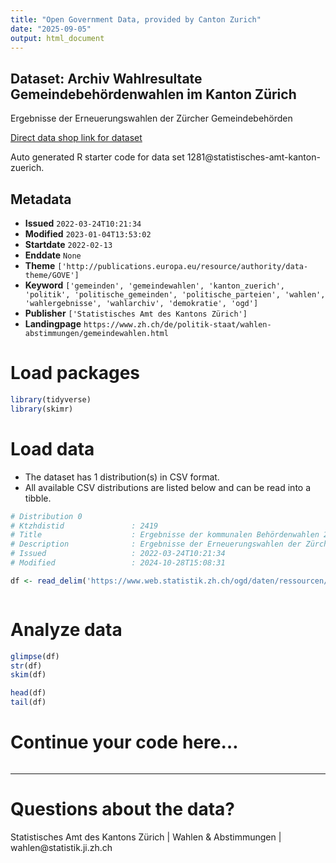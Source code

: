 ```yaml
---
title: "Open Government Data, provided by Canton Zurich"
date: "2025-09-05"
output: html_document
---
```


## Dataset: Archiv Wahlresultate Gemeindebehördenwahlen im Kanton Zürich

Ergebnisse der Erneuerungswahlen der Zürcher Gemeindebehörden

[Direct data shop link for dataset](https://www.zh.ch/de/politik-staat/statistik-daten/datenkatalog.html#/datasets/1281@statistisches-amt-kanton-zuerich)

Auto generated R starter code for data set 1281@statistisches-amt-kanton-zuerich.

## Metadata

- **Issued** `2022-03-24T10:21:34`
- **Modified** `2023-01-04T13:53:02`
- **Startdate** `2022-02-13`
- **Enddate** `None`
- **Theme** `['http://publications.europa.eu/resource/authority/data-theme/GOVE']`
- **Keyword** `['gemeinden', 'gemeindewahlen', 'kanton_zuerich', 'politik', 'politische_gemeinden', 'politische_parteien', 'wahlen', 'wahlergebnisse', 'wahlarchiv', 'demokratie', 'ogd']`
- **Publisher** `['Statistisches Amt des Kantons Zürich']`
- **Landingpage** `https://www.zh.ch/de/politik-staat/wahlen-abstimmungen/gemeindewahlen.html`


# Load packages

```r

library(tidyverse)
library(skimr)

```

# Load data

-   The dataset has 1 distribution(s) in CSV format.
-   All available CSV distributions are listed below and can be read into a tibble.

```r

# Distribution 0
# Ktzhdistid               : 2419
# Title                    : Ergebnisse der kommunalen Behördenwahlen 2022
# Description              : Ergebnisse der Erneuerungswahlen der Zürcher Gemeindebehörden. Abgebildet sind sämtliche über die den Gemeinden vom Kanton Zürich zur Verfügung gestellte Wahl- und Abstimmungssoftware abgewickelten Gesamterneuerungswahlen von Gemeindebehörden 2022, sowie sämtliche gemeldete in Stiller Wahl gewählte Personen für Behörden mit Amtsantritt 2022. Gemeinden sind gesetzlich nicht verpflichtet, die Behördenwahlen mit besagter Software abzuwickeln oder Stille Wahlen zu melden. Ausserdem ist es möglich, dass an der Urne gewählte Personen die Wahl ablehnen. Der rechtskräftig gewordene Ausgang einer Wahl wird lediglich von der entsprechenden Gemeinde publiziert. Korrektur 28.10.2024: Gewisse Kandidierendenspalten waren bisher fälschlicherweise unter unterschiedlichen Wahlen in denselben Gemeinden geführt. Dieser Fehler wurde korrigiert.
# Issued                   : 2022-03-24T10:21:34
# Modified                 : 2024-10-28T15:08:31

df <- read_delim('https://www.web.statistik.zh.ch/ogd/daten/ressourcen/KTZH_00001281_00002419.csv')



```

# Analyze data

```r

glimpse(df)
str(df)
skim(df)

head(df)
tail(df)

```

# Continue your code here...

```r

```

------------------------------------------------------------------------

# Questions about the data?

Statistisches Amt des Kantons Zürich | Wahlen & Abstimmungen | wahlen@statistik.ji.zh.ch
